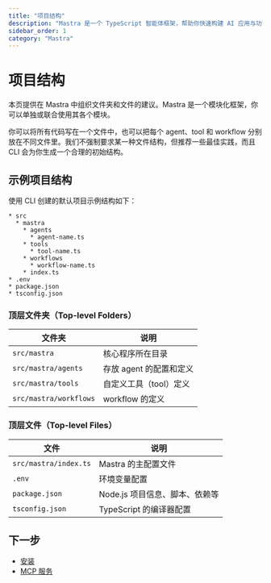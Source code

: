 ```yaml
---
title: "项目结构"
description: "Mastra 是一个 TypeScript 智能体框架，帮助你快速构建 AI 应用与功能。它提供你所需的原子能力：工作流、智能体、RAG、集成、同步与评估。"
sidebar_order: 1
category: "Mastra"
---
```


# 项目结构

本页提供在 Mastra 中组织文件夹和文件的建议。Mastra 是一个模块化框架，你可以单独或联合使用其各个模块。

你可以将所有代码写在一个文件中，也可以把每个 agent、tool 和 workflow 分别放在不同文件里。我们不强制要求某一种文件结构，但推荐一些最佳实践，而且 CLI 会为你生成一个合理的初始结构。

## 示例项目结构

使用 CLI 创建的默认项目示例结构如下：

```
* src
  * mastra
    * agents
      * agent-name.ts
    * tools
      * tool-name.ts
    * workflows
      * workflow-name.ts
    * index.ts
* .env
* package.json
* tsconfig.json
```

### 顶层文件夹（Top-level Folders）

| 文件夹                    | 说明              |
| ---------------------- | --------------- |
| `src/mastra`           | 核心程序所在目录        |
| `src/mastra/agents`    | 存放 agent 的配置和定义 |
| `src/mastra/tools`     | 自定义工具（tool）定义   |
| `src/mastra/workflows` | workflow 的定义    |

### 顶层文件（Top-level Files）

| 文件                    | 说明                  |
| --------------------- | ------------------- |
| `src/mastra/index.ts` | Mastra 的主配置文件       |
| `.env`                | 环境变量配置              |
| `package.json`        | Node.js 项目信息、脚本、依赖等 |
| `tsconfig.json`       | TypeScript 的编译器配置   |

## 下一步

- [安装](/docs/mastra/mastra-getting-started)  
- [MCP 服务](/docs/deployment/mastra-cloud)




